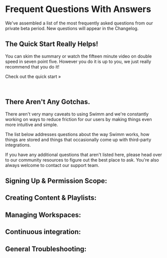 
# Frequent Questions With Answers

We've assembled a list of the most frequently asked questions from our private
beta period. New questions will appear in the <Link to="/changelog">Changelog</Link>.

## The Quick Start Really Helps!

You can skim the summary or watch the fifteen minute video on double speed in seven point five.
However you do it is up to you, we just really recommend that you do it!

<Link to="/docs/getting-started-guide" 
    className="button button--primary button--lg">Check out the quick start &raquo;</Link>

<p>&nbsp;</p>

## There Aren't Any Gotchas.

There aren't very many caveats to using Swimm and we're constantly working on
ways to reduce friction for our users by making things even more intuitive and
simple.

The list below addresses questions about the way Swimm works, how things are
stored and things that occasionally come up with third-party integrations.

If you have any additional questions that aren't listed here, please head over
to our <Link to="/community">community resources</Link> to figure out the best
place to ask. You're also always welcome to contact our support team.

## Signing Up & Permission Scope:

<FrequentQuestions Category="SignUpAndPermissions" />

## Creating Content & Playlists:

<FrequentQuestions Category="Creating" />

## Managing Workspaces:

<FrequentQuestions Category="Workspaces" />

## Continuous integration:

<FrequentQuestions Category="Integration" />

## General Troubleshooting:

<FrequentQuestions Category="Troubleshooting" />